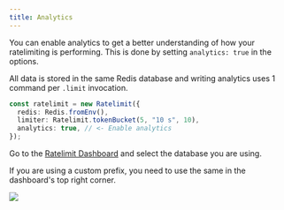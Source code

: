 ```yaml
---
title: Analytics
---
```


You can enable analytics to get a better understanding of how your ratelimiting
is performing. This is done by setting `analytics: true` in the options.

All data is stored in the same Redis database and writing analytics uses 1
command per `.limit` invocation.

```ts
const ratelimit = new Ratelimit({
  redis: Redis.fromEnv(),
  limiter: Ratelimit.tokenBucket(5, "10 s", 10),
  analytics: true, // <- Enable analytics
});
```

Go to the [Ratelimit Dashboard](https://console.upstash.com/ratelimit) and
select the database you are using.

If you are using a custom prefix, you need to use the same in the dashboard's
top right corner.

<Frame>
<img src="img/sdk/ratelimit/dashboard.png" />
</Frame>
